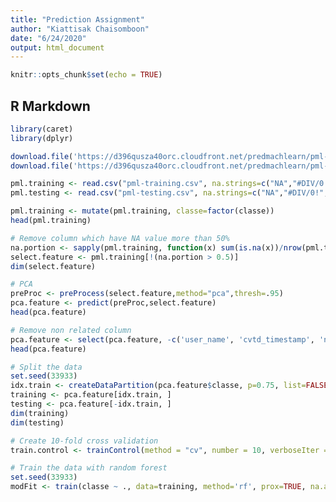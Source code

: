 ```yaml
---
title: "Prediction Assignment"
author: "Kiattisak Chaisomboon"
date: "6/24/2020"
output: html_document
---
```


```r
knitr::opts_chunk$set(echo = TRUE)
```

## R Markdown


```r
library(caret)
library(dplyr)

download.file('https://d396qusza40orc.cloudfront.net/predmachlearn/pml-training.csv', 'pml-training.csv')
download.file('https://d396qusza40orc.cloudfront.net/predmachlearn/pml-testing.csv', 'pml-testing.csv')

pml.training <- read.csv("pml-training.csv", na.strings=c("NA","#DIV/0!", ""))
pml.testing <- read.csv("pml-testing.csv", na.strings=c("NA","#DIV/0!", ""))

pml.training <- mutate(pml.training, classe=factor(classe))
head(pml.training)
```


```r
# Remove column which have NA value more than 50%
na.portion <- sapply(pml.training, function(x) sum(is.na(x))/nrow(pml.training))
select.feature <- pml.training[!(na.portion > 0.5)]
dim(select.feature)
```


```r
# PCA
preProc <- preProcess(select.feature,method="pca",thresh=.95)
pca.feature <- predict(preProc,select.feature)
head(pca.feature)
```


```r
# Remove non related column
pca.feature <- select(pca.feature, -c('user_name', 'cvtd_timestamp', 'new_window'))
head(pca.feature)
```


```r
# Split the data
set.seed(33933)
idx.train <- createDataPartition(pca.feature$classe, p=0.75, list=FALSE)
training <- pca.feature[idx.train, ]
testing <- pca.feature[-idx.train, ]
dim(training)
dim(testing)
```


```r
# Create 10-fold cross validation
train.control <- trainControl(method = "cv", number = 10, verboseIter = TRUE)
```


```r
# Train the data with random forest
set.seed(33933)
modFit <- train(classe ~ ., data=training, method='rf', prox=TRUE, na.action=na.pass, trControl = train.control)
```

